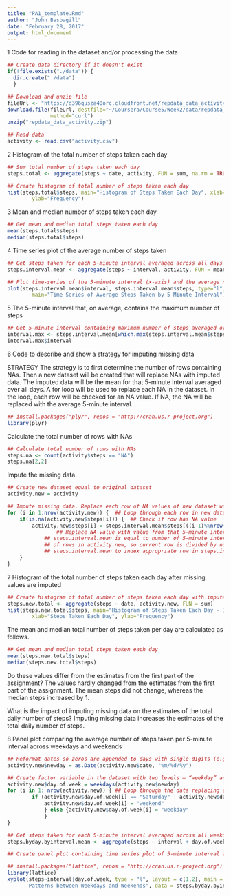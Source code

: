 ```yaml
---
title: "PA1_template.Rmd"
author: "John Basbagill"
date: "February 28, 2017"
output: html_document
---
```


1 Code for reading in the dataset and/or processing the data

```r
## Create data directory if it doesn't exist 
if(!file.exists("./data")) {
  dir.create("./data")
  }

## Download and unzip file  
fileUrl <- "https://d396qusza40orc.cloudfront.net/repdata_data_activity.zip"
download.file(fileUrl, destfile="~/Coursera/Course5/Week2/data/repdata_data_activity.zip", ## 
              method="curl")
unzip("repdata_data_activity.zip")

## Read data
activity <- read.csv("activity.csv")
```

2 Histogram of the total number of steps taken each day

```r
## Sum total number of steps taken each day
steps.total <- aggregate(steps ~ date, activity, FUN = sum, na.rm = TRUE)

## Create histogram of total number of steps taken each day 
hist(steps.total$steps, main="Histogram of Steps Taken Each Day", xlab="Steps Taken Each Day", 
		ylab="Frequency")
```

3 Mean and median number of steps taken each day

```r
## Get mean and median total steps taken each day
mean(steps.total$steps)
median(steps.total$steps)
```

4 Time series plot of the average number of steps taken

```r
## Get steps taken for each 5-minute interval averaged across all days
steps.interval.mean <- aggregate(steps ~ interval, activity, FUN = mean, na.rm = TRUE)

## Plot time-series of the 5-minute interval (x-axis) and the average number of steps taken, averaged across all days (y-axis)
plot(steps.interval.mean$interval, steps.interval.mean$steps, type="l", xlab="5-minute daily interval", ylab="Average steps across all days", 
		main="Time Series of Average Steps Taken by 5-Minute Interval")
```

5 The 5-minute interval that, on average, contains the maximum number of steps

```r
## Get 5-minute interval containing maximum number of steps averaged over all days
interval.max <- steps.interval.mean[which.max(steps.interval.mean$steps), ]
interval.max$interval
```

6 Code to describe and show a strategy for imputing missing data

STRATEGY The strategy is to first determine the number of rows containing NAs. Then a new dataset will be created that will replace NAs with imputed data. The imputed data will be the mean for that 5-minute interval averaged over all days. A for loop will be used to replace each NA in the dataset. In the loop, each row will be checked for an NA value. If NA, the NA will be replaced with the average 5-minute interval.

```r
## install.packages("plyr", repos = "http://cran.us.r-project.org")
library(plyr)
```

Calculate the total number of rows with NAs
``` r
## Calculate total number of rows with NAs
steps.na <- count(activity$steps == "NA")
steps.na[2,2]
```

Impute the missing data.
```r
## Create new dataset equal to original dataset
activity.new = activity

## Impute missing data. Replace each row of NA values of new dataset with mean for that 5-minute interval averaged over all days
for (i in 1:nrow(activity.new)) {  ## Loop through each row in new dataset
	if(is.na(activity.new$steps[i])) {  ## Check if row has NA value
		activity.new$steps[i] = steps.interval.mean$steps[((i-1)%%nrow(steps.interval.mean))+1] 
				## Replace NA value with value from that 5-minute interval averaged over all days (found in         ## steps.interval.mean). Note '%%' computes remainder, since number of rows in 
		    ## steps.interval.mean is equal to number of 5-minute intervals. This is less than number 
		    ## of rows in activity.new, so current row is divided by number of rows in 
		    ## steps.interval.mean to index appropriate row in steps.interval.mean.
	}
}
```

7 Histogram of the total number of steps taken each day after missing values are imputed

```r
## Create histogram of total number of steps taken each day with imputed data.
steps.new.total <- aggregate(steps ~ date, activity.new, FUN = sum)
hist(steps.new.total$steps, main="Histogram of Steps Taken Each Day - Includes Imputed Data", 
		xlab="Steps Taken Each Day", ylab="Frequency")
```

The mean and median total number of steps taken per day are calculated as follows.
```r
## Get mean and median total steps taken each day
mean(steps.new.total$steps)
median(steps.new.total$steps)
```

Do these values differ from the estimates from the first part of the assignment? The values hardly changed from the estimates from the first part of the assignment. The mean steps did not change, whereas the median steps increased by 1.

What is the impact of imputing missing data on the estimates of the total daily number of steps?
Imputing missing data increases the estimates of the total daily number of steps.

8 Panel plot comparing the average number of steps taken per 5-minute interval across weekdays and weekends

```r
## Reformat dates so zeros are appended to days with single digits (e.g., "10/5/12" becomes "10/05/12")
activity.new$newday = as.Date(activity.new$date, "%m/%d/%y")

## Create factor variable in the dataset with two levels – “weekday” and “weekend” 
activity.new$day.of.week = weekdays(activity.new$newday)
for (i in 1: nrow(activity.new)) { ## Loop through the data replacing each day with "weekday" or                                      ## "weekend"
		if (activity.new$day.of.week[i] == "Saturday" | activity.new$day.of.week[i] == "Sunday") {
			activity.new$day.of.week[i] = "weekend" 
			} else {activity.new$day.of.week[i] = "weekday"
			} 
}

## Get steps taken for each 5-minute interval averaged across all weekdays or weekends
steps.byday.byinterval.mean <- aggregate(steps ~ interval + day.of.week, activity.new, FUN = mean)

## Create panel plot containing time series plot of 5-minute interval and average number of steps taken, averaged across all weekday days or weekend days

## install.packages("lattice", repos = "http://cran.us.r-project.org")
library(lattice)
xyplot(steps~interval|day.of.week, type = "l", layout = c(1,2), main = "Difference in Activity 
       Patterns between Weekdays and Weekends", data = steps.byday.byinterval.mean)
```
